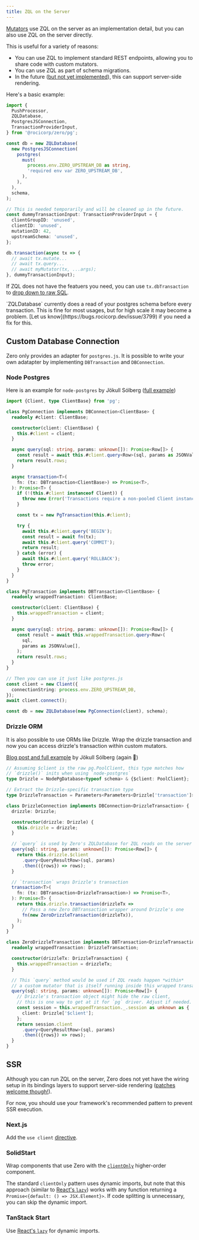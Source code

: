 ```yaml
---
title: ZQL on the Server
---
```


[Mutators](custom-mutators) use ZQL on the server as an implementation detail, but you can also use ZQL on the server directly.

This is useful for a variety of reasons:

- You can use ZQL to implement standard REST endpoints, allowing you to share code with custom mutators.
- You can use ZQL as part of schema migrations.
- In the future ([but not yet implemented](#ssr)), this can support server-side rendering.

Here's a basic example:

```ts
import {
  PushProcessor,
  ZQLDatabase,
  PostgresJSConnection,
  TransactionProviderInput,
} from '@rocicorp/zero/pg';

const db = new ZQLDatabase(
  new PostgresJSConnection(
    postgres(
      must(
        process.env.ZERO_UPSTREAM_DB as string,
        'required env var ZERO_UPSTREAM_DB',
      ),
    ),
  ),
  schema,
);

// This is needed temporarily and will be cleaned up in the future.
const dummyTransactionInput: TransactionProviderInput = {
  clientGroupID: 'unused',
  clientID: 'unused',
  mutationID: 42,
  upstreamSchema: 'unused',
};

db.transaction(async tx => {
  // await tx.mutate...
  // await tx.query...
  // await myMutator(tx, ...args);
}, dummyTransactionInput);
```

If ZQL does not have the featuers you need, you can use `tx.dbTransaction` to [drop down to raw SQL](custom-mutators#dropping-down-to-raw-sql).

<Note type="warning" slug="schema-read">
  `ZQLDatabase` currently does a read of your postgres schema before every
  transaction. This is fine for most usages, but for high scale it may become a
  problem. [Let us know](https://bugs.rocicorp.dev/issue/3799) if you need a fix
  for this.
</Note>

## Custom Database Connection

Zero only provides an adapter for `postgres.js`. It is possible to write your own adatapter by implementing `DBTransaction` and `DBConnection`.

### Node Postgres

Here is an example for `node-postgres` by Jökull Sólberg ([full example](https://gist.github.com/jokull/68a656b013a14912c1b3a851e3eec117))

```ts
import {Client, type ClientBase} from 'pg';

class PgConnection implements DBConnection<ClientBase> {
  readonly #client: ClientBase;

  constructor(client: ClientBase) {
    this.#client = client;
  }

  async query(sql: string, params: unknown[]): Promise<Row[]> {
    const result = await this.#client.query<Row>(sql, params as JSONValue[]);
    return result.rows;
  }

  async transaction<T>(
    fn: (tx: DBTransaction<ClientBase>) => Promise<T>,
  ): Promise<T> {
    if (!(this.#client instanceof Client)) {
      throw new Error('Transactions require a non-pooled Client instance');
    }

    const tx = new PgTransaction(this.#client);

    try {
      await this.#client.query('BEGIN');
      const result = await fn(tx);
      await this.#client.query('COMMIT');
      return result;
    } catch (error) {
      await this.#client.query('ROLLBACK');
      throw error;
    }
  }
}

class PgTransaction implements DBTransaction<ClientBase> {
  readonly wrappedTransaction: ClientBase;

  constructor(client: ClientBase) {
    this.wrappedTransaction = client;
  }

  async query(sql: string, params: unknown[]): Promise<Row[]> {
    const result = await this.wrappedTransaction.query<Row>(
      sql,
      params as JSONValue[],
    );
    return result.rows;
  }
}

// Then you can use it just like postgres.js
const client = new Client({
  connectionString: process.env.ZERO_UPSTREAM_DB,
});
await client.connect();

const db = new ZQLDatabase(new PgConnection(client), schema);
```

### Drizzle ORM

It is also possible to use ORMs like Drizzle. Wrap the drizzle transaction and now you can access drizzle's transaction within custom mutators.

[Blog post and full example](https://www.solberg.is/zero-custom-db-connection) by Jökull Sólberg (again 🙌)

```ts
// Assuming $client is the raw pg.PoolClient, this type matches how
// `drizzle()` inits when using `node-postgres`
type Drizzle = NodePgDatabase<typeof schema> & {$client: PoolClient};

// Extract the Drizzle-specific transaction type
type DrizzleTransaction = Parameters<Parameters<Drizzle['transaction']>[0]>[0];

class DrizzleConnection implements DBConnection<DrizzleTransaction> {
  drizzle: Drizzle;

  constructor(drizzle: Drizzle) {
    this.drizzle = drizzle;
  }

  // `query` is used by Zero's ZQLDatabase for ZQL reads on the server
  query(sql: string, params: unknown[]): Promise<Row[]> {
    return this.drizzle.$client
      .query<QueryResultRow>(sql, params)
      .then(({rows}) => rows);
  }

  // `transaction` wraps Drizzle's transaction
  transaction<T>(
    fn: (tx: DBTransaction<DrizzleTransaction>) => Promise<T>,
  ): Promise<T> {
    return this.drizzle.transaction(drizzleTx =>
      // Pass a new Zero DBTransaction wrapper around Drizzle's one
      fn(new ZeroDrizzleTransaction(drizzleTx)),
    );
  }
}

class ZeroDrizzleTransaction implements DBTransaction<DrizzleTransaction> {
  readonly wrappedTransaction: DrizzleTransaction;

  constructor(drizzleTx: DrizzleTransaction) {
    this.wrappedTransaction = drizzleTx;
  }

  // This `query` method would be used if ZQL reads happen *within*
  // a custom mutator that is itself running inside this wrapped transaction.
  query(sql: string, params: unknown[]): Promise<Row[]> {
    // Drizzle's transaction object might hide the raw client,
    // this is one way to get at it for `pg` driver. Adjust if needed.
    const session = this.wrappedTransaction._.session as unknown as {
      client: Drizzle['$client'];
    };
    return session.client
      .query<QueryResultRow>(sql, params)
      .then(({rows}) => rows);
  }
}
```

## SSR

Although you can run ZQL on the server, Zero does not yet have the wiring setup in its bindings layers to support server-side rendering ([patches welcome though!](https://bugs.rocicorp.dev/issue/3491)).

For now, you should use your framework's recommended pattern to prevent SSR execution.

### Next.js

Add the `use client`
[directive](https://nextjs.org/docs/app/api-reference/directives/use-client).

### SolidStart

Wrap components that use Zero with the
[`clientOnly`](https://docs.solidjs.com/solid-start/reference/client/client-only)
higher-order component.

The standard `clientOnly` pattern uses dynamic imports, but note that this
approach (similar to [React's `lazy`](https://react.dev/reference/react/lazy))
works with any function returning a `Promise<{default: () => JSX.Element}>`. If
code splitting is unnecessary, you can skip the dynamic import.

### TanStack Start

Use [React's `lazy`](https://react.dev/reference/react/lazy) for dynamic
imports.

